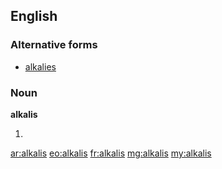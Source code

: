 ==English==
===Alternative forms===
*[[alkalies]]

===Noun===
'''alkalis'''

# {{plural of|[[alkali]]}}

[[ar:alkalis]]
[[eo:alkalis]]
[[fr:alkalis]]
[[mg:alkalis]]
[[my:alkalis]]